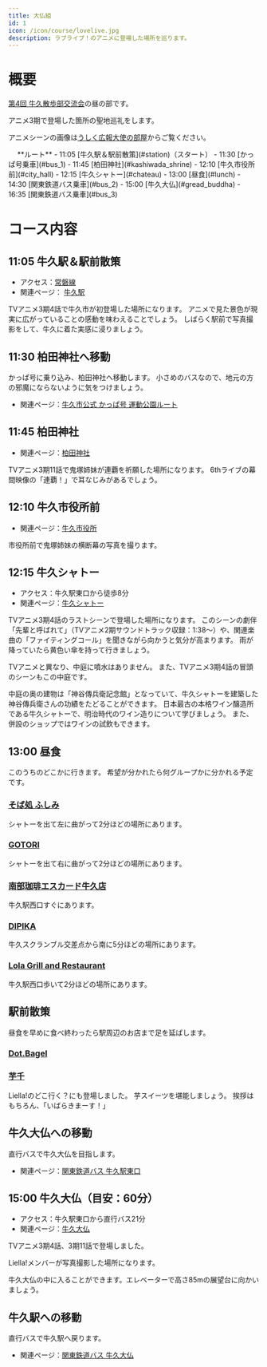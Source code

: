 ```yaml
---
title: 大仏組
id: 1
icon: /icon/course/lovelive.jpg
description: ラブライブ！のアニメに登場した場所を巡ります。
---
```


# 概要
[第4回 牛久散歩部交流会](/note/ushiku_4th)の昼の部です。

アニメ3期で登場した箇所の聖地巡礼をします。

アニメシーンの画像は[うしく広報大使の部屋](https://www.city.ushiku.lg.jp/page/page013849.html)からご覧ください。

<div class="border border-gray-300 dark:border-gray-900 rounded-md p-2 bg-white dark:bg-gray-700 shadow-sm">
　 **ルート**
- 11:05 [牛久駅＆駅前散策](#station)（スタート）
- 11:30 [かっぱ号乗車](#bus_1)
- 11:45 [柏田神社](#kashiwada_shrine)
- 12:10 [牛久市役所前](#city_hall)
- 12:15 [牛久シャトー](#chateau)
- 13:00 [昼食](#lunch)
- 14:30 [関東鉄道バス乗車](#bus_2)
- 15:00 [牛久大仏](#gread_buddha)
- 16:35 [関東鉄道バス乗車](#bus_3)
</div>

# コース内容
## 11:05 牛久駅＆駅前散策<span id="station" />
- アクセス：[常磐線](https://www.jreast-timetable.jp/2507/train/080/083151.html)
- 関連ページ： [牛久駅](/spot_note/station)

<LinkedImage
  basename="nato_blooming/ushiku_station"
/>

TVアニメ3期4話で牛久市が初登場した場所になります。
アニメで見た景色が現実に広がっていることの感動を味わえることでしょう。
しばらく駅前で写真撮影をして、牛久に着た実感に浸りましょう。

## 11:30 柏田神社へ移動 <span id="bus_1" />
かっぱ号に乗り込み、柏田神社へ移動します。
小さめのバスなので、地元の方の邪魔にならないように気をつけましょう。

<div class="border border-gray-300 dark:border-gray-900 rounded-lg p-2 bg-white dark:bg-gray-700 shadow-sm">
<TransitPlace time="11:30" name="牛久駅東口" />
<TransitRoute icon="bus" detail="かっぱ号 運動公園ルート 6分" />
<TransitPlace time="11:36" name="東洋大牛久高校入口" />
<TransitRoute icon="walk" detail="徒歩 8分" />
<TransitPlace time="11:44" name="柏田神社" />
</div>

- 関連ページ：[牛久市公式 かっぱ号 運動公園ルート](https://www.city.ushiku.lg.jp/page/page002668.html)

## 11:45 柏田神社<span id="kashiwada_shrine" />
- 関連ページ：[柏田神社](/spot_note/kashiwada_shrine)

TVアニメ3期11話で鬼塚姉妹が連覇を祈願した場所になります。
6thライブの幕間映像の「連覇！」で耳なじみがあるでしょう。

<LinkedImage
  basename="hamyu044/kashiwada_shrine-2"
/>

## 12:10 牛久市役所前 <span id="city_hall" />
- 関連ページ：[牛久市役所](/spot_note/city_hall)

市役所前で鬼塚姉妹の横断幕の写真を撮ります。

<LinkedImage
  basename="nato_blooming/city_hall-front"
/>

<LinkedImage
  basename="hamyu044/city_hall-sunny"
/>

## 12:15 牛久シャトー<span id="chateau" />
- アクセス：牛久駅東口から徒歩8分
- 関連ページ：[牛久シャトー](/spot_note/chateau)

<LinkedImage
  basename="nato_blooming/chateau-main_gate"
/>

TVアニメ3期4話のラストシーンで登場した場所になります。
このシーンの劇伴「先輩と呼ばれて」（TVアニメ2期サウンドトラック収録：1:38～）や、関連楽曲の「ファイティングコール」を聞きながら向かうと気分が高まります。
雨が降っていたら黄色い傘を持って行きましょう。

<LinkedImage
  basename="poketc_meganest/chateau-courtyard__sunny2"
/>

TVアニメと異なり、中庭に噴水はありません。
また、TVアニメ3期4話の冒頭のシーンもこの中庭です。

<LinkedImage
  basename="poketc_meganest/chateau-aneja"
/>

中庭の奥の建物は「神谷傳兵衛記念館」となっていて、牛久シャトーを建築した神谷傳兵衛さんの功績をたどることができます。
日本最古の本格ワイン醸造所である牛久シャトーで、明治時代のワイン造りについて学びましょう。
また、併設のショップではワインの試飲もできます。

<LinkedImage
  basename="nato_blooming/chateau-denbee_kinenkan"
/>

## 13:00 昼食 <span id="lunch" />

このうちのどこかに行きます。
希望が分かれたら何グループかに分かれる予定です。

### [そば処 ふしみ](/spot_note/fushimi)
シャトーを出て左に曲がって2分ほどの場所にあります。

<LinkedImage
  basename="hamyu044/fushimi-menu"
/>

### [GOTORI](/spot_note/gotori)
シャトーを出て右に曲がって2分ほどの場所にあります。

<LinkedImage
  basename="hamyu044/gotori-menu"
/>

### [南部珈琲エスカード牛久店](/spot_note/nanbu_coffee/)
牛久駅西口すぐにあります。

### [DIPIKA](/spot_note/dipika)
牛久スクランブル交差点から南に5分ほどの場所にあります。

<LinkedImage
  basename="hamyu044/dipika-saag_curry"
/>

### [Lola Grill and Restaurant](/spot_note/lola)
牛久駅西口歩いて2分ほどの場所にあります。

<LinkedImage
  basename="hamyu044/lola-lunch"
/>

## 駅前散策
昼食を早めに食べ終わったら駅周辺のお店まで足を延ばします。

### [Dot.Bagel](/spot_note/dot_bagel)

<LinkedImage
  basename="hamyu044/dot_bagel-menu"
  size="80"
  aspectRatio="1/1"
/>

### [芋千](/spot_note/imosen)
Liella!のどこ行く？にも登場しました。
芋スイーツを堪能しましょう。
挨拶はもちろん、「いばらきまーす！」

<LinkedImage
  basename="nato_blooming/imosen-menuA"
/>

<LinkedImage
  basename="nato_blooming/imosen-menuB"
/>

## 牛久大仏への移動 <span id="bus_2" />

直行バスで牛久大仏を目指します。

<div class="border border-gray-300 dark:border-gray-900 rounded-lg p-2 bg-white dark:bg-gray-700 shadow-sm">
<TransitPlace time="14:30" name="牛久駅東口" />
<TransitRoute icon="bus" detail="関東鉄道バス 牛久大仏直行・21分" />
<TransitPlace time="14:51" name="牛久大仏" />
</div>

- 関連ページ：[関東鉄道バス 牛久駅東口](https://kantetsu.jorudan.biz/?p=d&sc=70690&pn=2&v=&b1=%E7%89%9B%E4%B9%85%E9%A7%85%E6%9D%B1%E5%8F%A3&m=b)

## 15:00 牛久大仏（目安：60分）<span id="gread_buddha" />
- アクセス：牛久駅東口から直行バス21分
- 関連ページ：[牛久大仏](/spot_note/gread_buddha)

<LinkedImage
  aspectRatio="16/20"
  basename="nato_blooming/gread_buddha-daibu_naname"
/>

TVアニメ3期4話、3期11話で登場しました。


<LinkedImage
  aspectRatio="16/16"
  basename="nato_blooming/gread_buddha-front_sign"
/>

Liella!メンバーが写真撮影した場所になります。

<LinkedImage
  basename="nato_blooming/gread_buddha-uekara"
/>

牛久大仏の中に入ることができます。エレベーターで高さ85mの展望台に向かいましょう。

## 牛久駅への移動 <span id="bus_3" />
直行バスで牛久駅へ戻ります。

<div class="border border-gray-300 dark:border-gray-900 rounded-lg p-2 bg-white dark:bg-gray-700 shadow-sm">
<TransitPlace time="16:35" name="牛久大仏" />
<TransitRoute icon="bus" detail="関東鉄道バス 牛久駅東口直行・23分" />
<TransitPlace time="16:58" name="牛久駅東口" />
</div>

- 関連ページ：[関東鉄道バス 牛久大仏](https://kantetsu.jorudan.biz/?p=d&sc=49&pn=1&v=&b1=%E7%89%9B%E4%B9%85%E5%A4%A7%E4%BB%8F&m=b)

